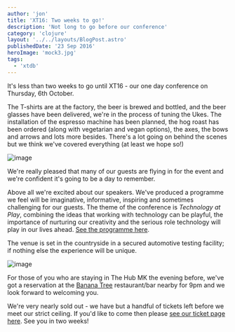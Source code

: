 ```yaml
---
author: 'jon'
title: 'XT16: Two weeks to go!'
description: 'Not long to go before our conference'
category: 'clojure'
layout: '../../layouts/BlogPost.astro'
publishedDate: '23 Sep 2016'
heroImage: 'mock3.jpg'
tags:
  - 'xtdb'
---
```



It's less than two weeks to go until XT16 - our one day conference on
Thursday, 6th October.

The T-shirts are at the factory, the beer is brewed and bottled, and the
beer glasses have been delivered, we're in the process of tuning the
Ukes. The installation of the espresso machine has been planned, the hog
roast has been ordered (along with vegetarian and vegan options), the
axes, the bows and arrows and lots more besides. There's a lot going on
behind the scenes but we think we've covered everything (at least we
hope so!)


<Image alt='image' src={xt} />

We're really pleased that many of our guests are flying in for the event
and we're confident it's going to be a day to remember.

Above all we're excited about our speakers. We've produced a programme
we feel will be imaginative, informative, inspiring and sometimes
challenging for our guests. The theme of the conference is _Technology
at Play_, combining the ideas that working with technology can be
playful, the importance of nurturing our creativity and the serious role
technology will play in our lives ahead. [See the programme
here](https://juxt.pro/XT16.html#programme).

The venue is set in the countryside in a secured automotive testing
facility; if nothing else the experience will be unique.


<Image alt='image' src={bt} />

For those of you who are staying in The Hub MK the evening before, we've
got a reservation at the [Banana
Tree](http://www.bananatree.co.uk/locations/milton-keynes/)
restaurant/bar nearby for 9pm and we look forward to welcoming you.

We're very nearly sold out - we have but a handful of tickets left
before we meet our strict ceiling. If you'd like to come then please
[see our ticket page here](https://juxt.pro/XT16.html#xt16-ticketbooth).
See you in two weeks!
